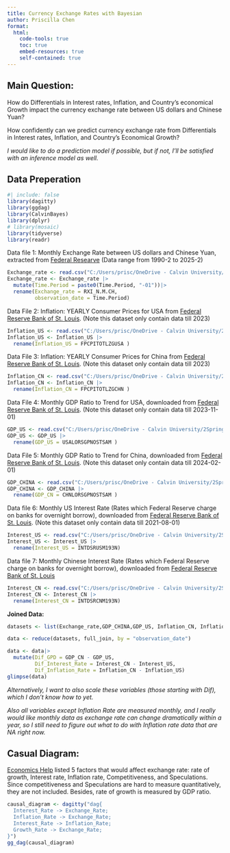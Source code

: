 ```yaml
---
title: Currency Exchange Rates with Bayesian
author: Priscilla Chen
format:
  html:
    code-tools: true
    toc: true
    embed-resources: true
    self-contained: true
---
```


## Main Question:

How do Differentials in Interest rates, Inflation, and Country's economical Growth impact the currency exchange rate between US dollars and Chinese Yuan?

How confidently can we predict currency exchange rate from Differentials in Interest rates, Inflation, and Country's Economical Growth?

*I would like to do a prediction model if possible, but if not, I'll be satisfied with an inference model as well.*

## Data Preperation

```r
#| include: false
library(dagitty)
library(ggdag)
library(CalvinBayes)
library(dplyr)
# library(mosaic)
library(tidyverse)
library(readr)
```

Data file 1: Monthly Exchange Rate between US dollars and Chinese Yuan, extracted from [Federal Researve](https://www.federalreserve.gov/releases/h10/current/) (Data range from 1990-2 to 2025-2)

```r
Exchange_rate <- read.csv("C:/Users/prisc/OneDrive - Calvin University/2Spring/Stat341/Currency-Exchange-Rate-Project/datafiles/FRB_H10 (1).csv", skip = 5)
Exchange_rate <- Exchange_rate |>
  mutate(Time.Period = paste0(Time.Period, "-01"))|>
  rename(Exchange_rate = RXI_N.M.CH,
         observation_date = Time.Period)
```

Data File 2: Inflation: YEARLY Consumer Prices for USA from [Federal Reserve Bank of St. Louis](https://fred.stlouisfed.org/series/FPCPITOTLZGUSA). (Note this dataset only contain data till 2023)

```r
Inflation_US <- read.csv("C:/Users/prisc/OneDrive - Calvin University/2Spring/Stat341/Currency-Exchange-Rate-Project/datafiles/FPCPITOTLZGUSA.csv")
Inflation_US <- Inflation_US |>
  rename(Inflation_US = FPCPITOTLZGUSA )
```

Data File 3: Inflation: YEARLY Consumer Prices for China from [Federal Reserve Bank of St. Louis](https://fred.stlouisfed.org/series/FPCPITOTLZGCHN). (Note this dataset only contain data till 2023)

```r
Inflation_CN <- read.csv("C:/Users/prisc/OneDrive - Calvin University/2Spring/Stat341/Currency-Exchange-Rate-Project/datafiles/FPCPITOTLZGCHN.csv")
Inflation_CN <- Inflation_CN |>
  rename(Inflation_CN = FPCPITOTLZGCHN )
```

Data File 4: Monthly GDP Ratio to Trend for USA, downloaded from [Federal Reserve Bank of St. Louis](https://fred.stlouisfed.org/series/USALORSGPRTSTSAM). (Note this dataset only contain data till 2023-11-01)

```r
GDP_US <- read.csv("C:/Users/prisc/OneDrive - Calvin University/2Spring/Stat341/Currency-Exchange-Rate-Project/datafiles/USALORSGPNOSTSAM.csv")
GDP_US <- GDP_US |>
  rename(GDP_US = USALORSGPNOSTSAM )

```

Data File 5: Monthly GDP Ratio to Trend for China, downloaded from [Federal Reserve Bank of St. Louis](https://fred.stlouisfed.org/series/CHNLORSGPRTSTSAM). (Note this dataset only contain data till 2024-02-01)

```r
GDP_CHINA <- read.csv("C:/Users/prisc/OneDrive - Calvin University/2Spring/Stat341/Currency-Exchange-Rate-Project/datafiles/CHNLORSGPNOSTSAM.csv")
GDP_CHINA <- GDP_CHINA |>
  rename(GDP_CN = CHNLORSGPNOSTSAM )
```

Data file 6: Monthly US Interest Rate (Rates which Federal Reserve charge on banks for overnight borrow), downloaded from [Federal Reserve Bank of St. Louis](https://fred.stlouisfed.org/series/INTDSRUSM193N). (Note this dataset only contain data till 2021-08-01)

```r
Interest_US <- read.csv("C:/Users/prisc/OneDrive - Calvin University/2Spring/Stat341/Currency-Exchange-Rate-Project/datafiles/INTDSRUSM193N.csv")
Interest_US <- Interest_US |>
  rename(Interest_US = INTDSRUSM193N)
```

Data file 7: Monthly Chinese Interest Rate (Rates which Federal Reserve charge on banks for overnight borrow), downloaded from [Federal Reserve Bank of St. Louis](https://fred.stlouisfed.org/series/INTDSRCNM193N)

```r
Interest_CN <- read.csv("C:/Users/prisc/OneDrive - Calvin University/2Spring/Stat341/Currency-Exchange-Rate-Project/datafiles/INTDSRCNM193N.csv")
Interest_CN <- Interest_CN |>
  rename(Interest_CN = INTDSRCNM193N)
```

**Joined Data:**

```r
datasets <- list(Exchange_rate,GDP_CHINA,GDP_US, Inflation_CN, Inflation_US, Interest_CN, Interest_US)

data <- reduce(datasets, full_join, by = "observation_date")

data <- data|>
  mutate(Dif_GPD = GDP_CN - GDP_US,
         Dif_Interest_Rate = Interest_CN - Interest_US,
         Dif_Inflation_Rate = Inflation_CN - Inflation_US)
glimpse(data)
```

*Alternatively, I want to also scale these variables (those starting with Dif), which I don't know how to yet.*

*Also all variables except Inflation Rate are measured monthly, and I really would like  monthly data as exchange rate can change dramatically within a year, so I still need to figure out what to do with Inflation rate data that are NA right now. *


## Casual Diagram:

[Economics Help](https://www.economicshelp.org/macroeconomics/exchangerate/factors-influencing/) listed 5 factors that would affect exchange rate: rate of growth, Interest rate, Inflation rate, Competitiveness, and Speculations. Since competitiveness and Speculations are hard to measure quantitatively, they are not included. Besides, rate of growth is measured by GDP ratio.


```r
causal_diagram <- dagitty("dag{
  Interest_Rate -> Exchange_Rate;
  Inflation_Rate -> Exchange_Rate;
  Interest_Rate -> Inflation_Rate;
  Growth_Rate -> Exchange_Rate;
}")
gg_dag(causal_diagram)
```
